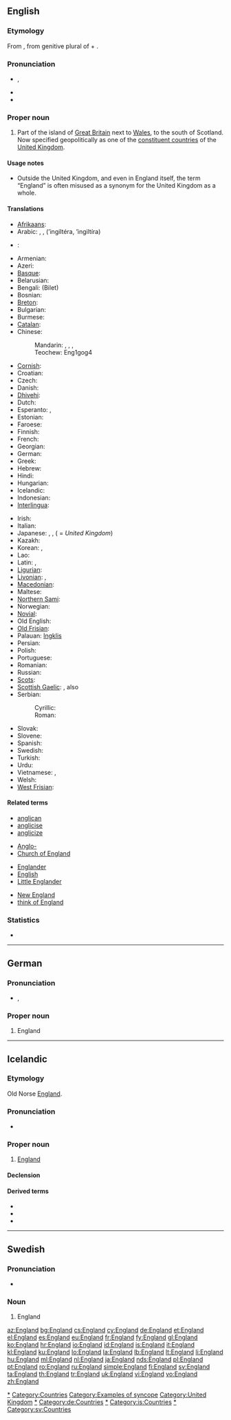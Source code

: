 {{wikipedia}}
==English==

===Etymology===
From {{etyl|ang}} {{term|Engla land||land of the Angles|lang=ang}}, from genitive plural of {{term|engle||Angle|lang=ang}} + {{term|land||land|lang=ang}}.

===Pronunciation===
* {{a|UK|US}} {{IPA|/ˈɪŋ.ɡlənd/}}, {{SAMPA|/"IN.gl@nd/}}
* {{audio|en-us-England.ogg|Audio (US)}}
* {{hyphenation|Eng|land}}

===Proper noun===
{{en-proper noun}}

# Part of the island of [[Great Britain]] next to [[Wales]], to the south of Scotland. Now specified geopolitically as one of the [[constituent country|constituent countries]] of the [[United Kingdom]].

====Usage notes====
* Outside the United Kingdom, and even in England itself, the term “England” is often misused as a synonym for the United Kingdom as a whole.

====Translations====
{{trans-top|England}}
* [[Afrikaans]]: {{t-|af|Engeland|xs=Afrikaans}}
* Arabic: {{t-|ar|انجلترا|f}}, {{t-|ar|انكلترا|f}}, {{t-|ar|انكلترة|f}} (’ingiltéra, ’ingiltíra)
* {{ttbc|Aragonese}}: {{t|an|Anglaterra|xs=Aragonese}}
* Armenian: {{t-|hy|Անգլիա|tr=Anglia}}
* Azeri: {{t+|az|İngiltərə|xs=Azeri}}
* [[Basque]]: {{t|eu|Ingalaterra|xs=Basque}}
* Belarusian: {{t-|be|Англiя|f|tr=Ánhlija|xs=Belarusian}}
* Bengali: (Bilet)
* Bosnian: {{t-|bs|Engleska|f}}
* [[Breton]]: {{t|br|Bro-Saoz|xs=Breton}}
* Bulgarian: {{t+|bg|Англия|f|tr=Ánglija}}
* Burmese: {{t|my|အႛဂလန္|tr=Ingalan|sc=Mymr|xs=Burmese}}
* [[Catalan]]: {{t|ca|Anglaterra|f}}
* Chinese:
*: Mandarin: {{t-|cmn|英國|sc=Hani}}, {{t-|cmn|英国|tr=Yīngguó|sc=Hani}}, {{t|cmn|英格蘭|sc=Hani}}, {{t|cmn|英格兰|tr=Yīnggélán|sc=Hani}}
*: Teochew: Eng1gog4
* [[Cornish]]: {{t-|kw|Pow Sows|xs=Cornish}}
* Croatian: {{t+|hr|Engleska|f}}
* Czech: {{t+|cs|Anglie|f}}
* Danish: {{t-|da|England}}
* [[Dhivehi]]: {{t|dv|އިނގިރޭސިވިލާތް|tr=Ingireysi Vilath|xs=Dhivehi}}
* Dutch: {{t+|nl|Engeland|n}}
* Esperanto: {{t-|eo|Anglio|xs=Esperanto}}, {{t-|eo|Anglujo|xs=Esperanto}}
* Estonian: {{t-|et|Inglismaa}}
* Faroese: {{t-|fo|Ongland|n|xs=Faroese}}
* Finnish: {{t+|fi|Englanti}}
* French: {{t+|fr|Angleterre|f}}
* Georgian: {{t-|ka|ინგლისი|tr=inglisi|sc=Geor|xs=Georgian}}
* German: {{t+|de|England|n}}
* Greek: {{t+|el|Αγγλία|f|tr=Anglía}}
* Hebrew: {{t-|he|אנגליה|f|tr=ánglia}}
* Hindi: {{t-|hi|इंग्लैंड|m|tr=i.nglé.n.d|xs=Hindi}}
* Hungarian: {{t+|hu|Anglia}}
* Icelandic: {{t+|is|England}}
* Indonesian: {{t+|id|Inggris|xs=Indonesian}}
* [[Interlingua]]: {{t|ia|Anglaterra|xs=Interlingua}}
{{trans-mid}}
* Irish: {{t-|ga|Sasana|m|xs=Irish}}
* Italian: {{t+|it|Inghilterra|f}}
* Japanese: {{t+|ja|イングランド|tr=Ingurando}}, {{t+|ja|イギリス|tr=Igirisú}}, {{t+|ja|英国}} ({{t-|ja|えいこく|tr=Eikokú}} = ''United Kingdom'')
* Kazakh: {{t|kk|Аѓлышын|f|tr=Aglíshín|sc=Cyrl|xs=Kazakh}}
* Korean: {{t-|ko|잉글랜드|tr=Inggeullaendeu|sc=Hang}}, {{t+|ko|영국|tr=Yeongguk|sc=Hang}}
* Lao: {{t-|lo|ອັງກິດ|tr='ang-kit|sc=Laoo|xs=Lao}}
* Latin: {{t+|la|Anglia|f}}, {{t-|la|Albion|f}}
* [[Ligurian]]: {{tø|roa|Inghiltæra|xs=Jèrriais}}
* [[Livonian]]: {{tø|liv|Engõlmō}}, {{tø|liv|England}}
* [[Macedonian]]: {{t+|mk|Англија|f|tr=Ánglija}}
* Maltese: {{t-|mt|Ingilterra|alt=l-Ingilterra|xs=Maltese}}
* [[Northern Sami]]: {{tø|se|Englánda|xs=Northern Sami}}
* Norwegian: {{t-|no|England}}
* [[Novial]]: {{tø|nov|Anglia|xs=Novial}}
* Old English: {{t-|ang|Englaland|n|xs=Old English}}
* [[Old Frisian]]: {{tø|ofs|Angelond}}
* Palauan: [[Ingklis]]
* Persian: {{t-|fa|انگلستان|tr=engelestan|xs=Persian}}
* Polish: {{t+|pl|Anglia|f}}
* Portuguese: {{t+|pt|Inglaterra|f}}
* Romanian: {{t-|ro|Anglia|f}}
* Russian: {{t+|ru|Англия|f|tr=Ánglija}}
* [[Scots]]: {{tø|sco|England|xs=Scots}}
* [[Scottish Gaelic]]: {{t-|gd|Sasainn|f|xs=Scottish Gaelic}}, also {{t|gd|Sasann|m|xs=Scottish Gaelic}}
* Serbian:
*: Cyrillic: {{t-|sr|Енглеска|f|sc=Cyrl}}
*: Roman: {{t-|sr|Engleska|f}}
* Slovak: {{t|sk|Anglicko}}
* Slovene: {{t+|sl|Anglija|f}}
* Spanish: {{t+|es|Inglaterra|f}}
* Swedish: {{t+|sv|England}}
* Turkish: {{t+|tr|İngiltere}}
* Urdu: {{t-|ur|انگلینڈ|tr=i.nglé.n.d|xs=Urdu}}
* Vietnamese: {{t|vi|Anh Cát Lợi|xs=Vietnamese}}, {{t-|vi|Anh|xs=Vietnamese}}
* Welsh: {{t+|cy|Lloegr|f|xs=Welsh}}
* [[West Frisian]]: {{t+|fy|Ingelân|n|xs=West Frisian}}
{{trans-bottom}}

====Related terms====
{{rel-top4}}
* [[anglican]]
* [[anglicise]]
* [[anglicize]]
{{rel-mid4}}
* [[Anglo-]]
* [[Church of England]]
{{rel-mid4}}
* [[Englander]]
* [[English]]
* [[Little Englander]]
{{rel-mid4}}
* [[New England]]
* [[think of England]]
{{rel-bottom}}

===Statistics===
* {{rank|hold|cause|close|419|England|sense|ten|beautiful}}

[[Category:England|*]]
[[Category:Countries]]
[[Category:Examples of syncope]]
[[Category:United Kingdom]]

----

==German==
{{wikipedia|lang=de}}

===Pronunciation===
* {{IPA|/ˈɛŋlant/|lang=de}}, {{SAMPA|/"ENlant/|lang=de}}

===Proper noun===
{{infl|de|proper noun|g=n}}

# England

[[Category:de:England|*]]
[[Category:de:Countries]]

----

==Icelandic==
{{wikipedia|lang=is}}

===Etymology===
Old Norse [[Ęngland]].

===Pronunciation===
* {{IPA|/ˈeiŋ.lant/|lang=is}}

===Proper noun===
{{infl|is|proper noun|g=n}}

# [[#English|England]]

====Declension====
{{is-decl-noun-n-s|Engl|a|nd|pl=-|def=-}}

====Derived terms====
* {{l|is|Englendingur}}
* {{l|is|enskur}}
* {{l|is|Nýja-England}}

[[Category:is:England|*]]
[[Category:is:Countries]]

----

==Swedish==
{{wikipedia|lang=sv}}

===Pronunciation===
* {{audio|Sv-England.ogg|audio}}

===Noun===
{{infl|sv|proper noun}}

# England

[[Category:sv:England|*]]
[[Category:sv:Countries]]

[[az:England]]
[[bg:England]]
[[cs:England]]
[[cy:England]]
[[de:England]]
[[et:England]]
[[el:England]]
[[es:England]]
[[eu:England]]
[[fr:England]]
[[fy:England]]
[[gl:England]]
[[ko:England]]
[[hr:England]]
[[io:England]]
[[id:England]]
[[is:England]]
[[it:England]]
[[kl:England]]
[[ku:England]]
[[lo:England]]
[[la:England]]
[[lb:England]]
[[lt:England]]
[[li:England]]
[[hu:England]]
[[ml:England]]
[[nl:England]]
[[ja:England]]
[[nds:England]]
[[pl:England]]
[[pt:England]]
[[ro:England]]
[[ru:England]]
[[simple:England]]
[[fi:England]]
[[sv:England]]
[[ta:England]]
[[th:England]]
[[tr:England]]
[[uk:England]]
[[vi:England]]
[[vo:England]]
[[zh:England]]